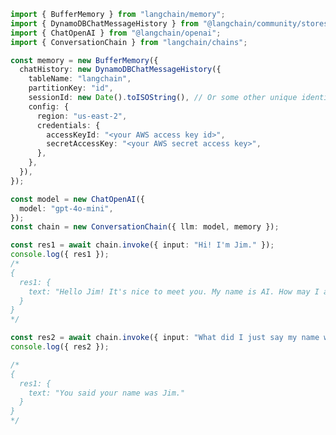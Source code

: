 ```typescript
import { BufferMemory } from "langchain/memory";
import { DynamoDBChatMessageHistory } from "@langchain/community/stores/message/dynamodb";
import { ChatOpenAI } from "@langchain/openai";
import { ConversationChain } from "langchain/chains";

const memory = new BufferMemory({
  chatHistory: new DynamoDBChatMessageHistory({
    tableName: "langchain",
    partitionKey: "id",
    sessionId: new Date().toISOString(), // Or some other unique identifier for the conversation
    config: {
      region: "us-east-2",
      credentials: {
        accessKeyId: "<your AWS access key id>",
        secretAccessKey: "<your AWS secret access key>",
      },
    },
  }),
});

const model = new ChatOpenAI({
  model: "gpt-4o-mini",
});
const chain = new ConversationChain({ llm: model, memory });

const res1 = await chain.invoke({ input: "Hi! I'm Jim." });
console.log({ res1 });
/*
{
  res1: {
    text: "Hello Jim! It's nice to meet you. My name is AI. How may I assist you today?"
  }
}
*/

const res2 = await chain.invoke({ input: "What did I just say my name was?" });
console.log({ res2 });

/*
{
  res1: {
    text: "You said your name was Jim."
  }
}
*/
```
